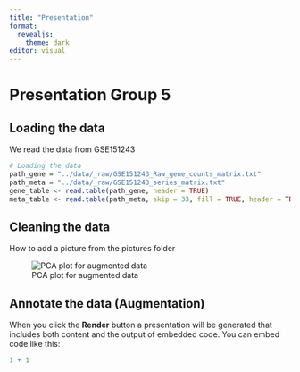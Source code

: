 ```yaml
---
title: "Presentation"
format: 
  revealjs: 
    theme: dark
editor: visual
---
```


# Presentation Group 5

## Loading the data

We read the data from GSE151243

``` .r
# Loading the data
path_gene = "../data/_raw/GSE151243_Raw_gene_counts_matrix.txt"
path_meta = "../data/_raw/GSE151243_series_matrix.txt"
gene_table <- read.table(path_gene, header = TRUE)
meta_table <- read.table(path_meta, skip = 33, fill = TRUE, header = TRUE)
```

## Cleaning the data

How to add a picture from the pictures folder

![PCA plot for augmented data](../pictures/PCA_score.png)

## Annotate the data (Augmentation)

When you click the **Render** button a presentation will be generated that includes both content and the output of embedded code. You can embed code like this:

```r
1 + 1
```
